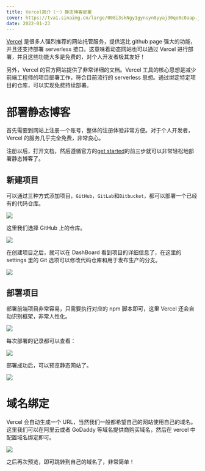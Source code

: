```yaml
---
title: Vercel简介（一）静态博客部署
cover: https://tva1.sinaimg.cn/large/008i3skNgy1gynsyn8yyaj30qo0c0aap.jpg
date: 2022-01-23
---
```


[Vercel](https://vercel.com/docs) 是很多人强烈推荐的网站托管服务，提供远比 github page 强大的功能，并且还支持部署 serverless 接口。这意味着动态网站也可以通过 Vercel 进行部署，并且这些功能大多是免费的，对个人开发者极其友好！

另外，Vercel 的官方网站提供了非常详细的文档。Vercel 工具的核心思想是减少前端工程师的项目部署工作，符合目前流行的 serverless 思想。通过绑定特定项目的仓库，可以实现免费持续部署。

# 部署静态博客

首先需要到网站上注册一个账号，整体的注册体验非常方便。对于个人开发者，Vercel 的服务几乎完全免费，非常良心。

注册以后，打开文档，然后遵循官方的[get started](https://vercel.com/docs/get-started)的前三步就可以非常轻松地部署静态博客了。

## 新建项目

可以通过三种方式添加项目，`GitHub`，`GitLab`和`Bitbucket`，都可以部署一个已经有的代码仓库。

![](https://tva1.sinaimg.cn/large/008i3skNgy1gynwxyhtw5j317m0j4di9.jpg)

这里我们选择 GitHub 上的仓库。

![](https://tva1.sinaimg.cn/large/008i3skNgy1gynwz807zfj31qg0qktai.jpg)

在创建项目之后，就可以在 DashBoard 看到项目的详细信息了，在这里的 settings 里的 Git 选项可以修改代码仓库和用于发布生产的分支。

![](https://tva1.sinaimg.cn/large/008i3skNgy1gynx1p3ao4j318m0u0jts.jpg)

## 部署项目

部署前端项目非常容易，只需要执行对应的 npm 脚本即可，这里 Vercel 还会自动识别框架，非常人性化。

![](https://tva1.sinaimg.cn/large/008i3skNgy1gynx4pjyvij31430u0dii.jpg)

每次部署的记录都可以查看：

![](https://tva1.sinaimg.cn/large/008i3skNgy1gynx5zw8t4j31jw0u0diw.jpg)

部署成功后，可以预览静态网站了。

![](https://tva1.sinaimg.cn/large/008i3skNgy1gynx7ltohcj31ns06emxj.jpg)

# 域名绑定

Vercel 会自动生成一个 URL，当然我们一般都希望自己的网站使用自己的域名。这里我们可以在阿里云或者 GoDaddy 等域名提供商购买域名，然后在 vercel 中配置域名绑定即可。

![](https://tva1.sinaimg.cn/large/008i3skNgy1gynxg28gjcj31hj0u0whf.jpg)

之后再次预览，即可跳转到自己的域名了，非常简单！

